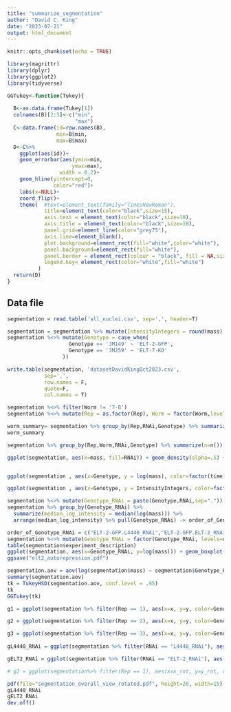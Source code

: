 ```yaml
---
title: "summarize_segmentation"
author: "David C. King"
date: "2023-07-21"
output: html_document
---
```


```r
knitr::opts_chunk$set(echo = TRUE)

library(magrittr)
library(dplyr)
library(ggplot2)
library(tidyverse)

GGTukey<-function(Tukey){
 
  B<-as.data.frame(Tukey[1])
  colnames(B)[2:3]<-c("min",
                      "max")
  C<-data.frame(id=row.names(B),
                min=B$min,
                max=B$max)
  D<-C%>%
    ggplot(aes(id))+
    geom_errorbar(aes(ymin=min,
                     ymax=max),
                 width = 0.2)+
    geom_hline(yintercept=0,
               color="red")+
    labs(x=NULL)+
    coord_flip()+
    theme(  #text=element_text(family="TimesNewRoman"),
            title=element_text(color="black",size=15),
            axis.text = element_text(color="black",size=10),
            axis.title = element_text(color="black",size=10),
            panel.grid=element_line(color="grey75"),
            axis.line=element_blank(),
            plot.background=element_rect(fill="white",color="white"),
            panel.background=element_rect(fill="white"),
            panel.border = element_rect(colour = "black", fill = NA,size=0.59),
            legend.key= element_rect(color="white",fill="white")
          )
  return(D)
}
```

## Data file


```r
segmentation = read.table('all_nuclei.csv', sep=',', header=T)

segmentation = segmentation %>% mutate(IntensityIntegers = round(mass), time = Rep)
segmentation %<>% mutate(Genotype = case_when(
                    Genotype == 'JM149' ~ 'ELT-2-GFP',
                    Genotype == 'JM259' ~ 'ELT-7-KO'
                  ))

write.table(segmentation, 'datasetDavidKingOct2023.csv', 
            sep=',', 
            row.names = F, 
            quote=F, 
            col.names = T)
```


```r
segmentation %<>% filter(Worm != '7-8')
segmentation %<>% mutate(Rep = as.factor(Rep), Worm = factor(Worm,levels=1:11), RNAi=factor(RNAi, levels=rev(sort(unique(segmentation$RNAi)))))

worm_summary= segmentation %>% group_by(Rep,RNAi,Genotype) %>% summarize(n=n())
worm_summary
```

```r
segmentation %>% group_by(Rep,Worm,RNAi,Genotype) %>% summarize(n=n()) %>% ungroup() %>% group_by(RNAi,Genotype) %>% summarise(ave_nuclei = mean(n), sd_nuclei=sd(n))
```

```r
ggplot(segmentation, aes(x=mass, fill=RNAi)) + geom_density(alpha=.5) + facet_wrap(~Genotype+factor(time)) + ggtitle("Intensity integers are round(mass)", subtitle = "reps formed the timepoints") + xlim(c(0,7500))


ggplot(segmentation , aes(x=Genotype, y = log(mass), color=factor(time))) + geom_boxplot() + facet_wrap(~RNAi) + ggtitle("Brightness of nuclei (mass)")

ggplot(segmentation , aes(x=Genotype, y = IntensityIntegers, color=factor(time))) + geom_boxplot() + facet_wrap(~RNAi) + ggtitle("Size of detected nucleus")
```

```r
segmentation %<>% mutate(Genotype_RNAi = paste(Genotype,RNAi,sep="."))
segmentation %>% group_by(Genotype_RNAi) %>% 
  summarize(median_log_intensity = median(log(mass))) %>%  
  arrange(median_log_intensity) %>% pull(Genotype_RNAi) -> order_of_Genotype_RNAi 

order_of_Genotype_RNAi = c("ELT-2-GFP.L4440_RNAi","ELT-2-GFP.ELT-2_RNAi","ELT-7-KO.ELT-2_RNAi","ELT-7-KO.L4440_RNAi")
segmentation %<>% mutate(Genotype_RNAi = factor(Genotype_RNAi, levels=order_of_Genotype_RNAi))
table(segmentation$experiment_description)
ggplot(segmentation, aes(x=Genotype_RNAi, y=log(mass))) + geom_boxplot() + ggtitle("elt-2 gene autoregulation: ",subtitle = "elt-2 autorepression, elt-7 activation") + theme_classic()
ggsave("elt2_autorepression.pdf")

segmentation.aov = aov(log(segmentation$mass) ~ segmentation$Genotype_RNAi)
summary(segmentation.aov)
tk = TukeyHSD(segmentation.aov, conf.level = .95)
tk
GGTukey(tk)

```

```r
g1 = ggplot(segmentation %>% filter(Rep == 1), aes(x=x, y=y, color=Genotype)) + facet_wrap(~RNAi + Worm) + ggtitle("Segmentation results Rep 1") + geom_hline(yintercept=0) + geom_vline(xintercept = 0) + geom_line() + geom_point() + theme(aspect.ratio = 1) + ylim(c(-1500,1500))

g2 = ggplot(segmentation %>% filter(Rep == 2), aes(x=x, y=y, color=Genotype)) + facet_wrap(~RNAi + Worm) + ggtitle("Segmentation results Rep 2") + geom_hline(yintercept=0) + geom_vline(xintercept = 0) + geom_line() + geom_point() + theme(aspect.ratio = 1) + ylim(c(-1500,1500))

g3 = ggplot(segmentation %>% filter(Rep == 3), aes(x=x, y=y, color=Genotype)) + facet_wrap(~RNAi + Worm) + ggtitle("Segmentation results Rep 3") + geom_hline(yintercept=0) + geom_vline(xintercept = 0) + geom_line() + geom_point() + theme(aspect.ratio = 1) + ylim(c(-1500,1500))
 
gL4440_RNAi = ggplot(segmentation %>% filter(RNAi == "L4440_RNAi"), aes(x=x_rot, y=y_rot, color=Rep)) + facet_wrap(~ Worm + Genotype) + ggtitle("Segmentation results L4440_RNAi") + geom_hline(yintercept=0) + geom_vline(xintercept = 0) + geom_line() + geom_point() + theme(aspect.ratio = 1) + ylim(c(-1500,1500))

gELT2_RNAi = ggplot(segmentation %>% filter(RNAi == "ELT-2_RNAi"), aes(x=x_rot, y=y_rot, color=Rep)) + facet_wrap(~ Worm + Genotype) + ggtitle("Segmentation results ELT-2_RNAi") + geom_hline(yintercept=0) + geom_vline(xintercept = 0) + geom_line() + geom_point() + theme(aspect.ratio = 1) + ylim(c(-1500,1500))

# g2 = ggplot(segmentation%>% filter(Rep == 1), aes(x=x_rot, y=y_rot, color=Genotype))  + facet_wrap(~RNAi + Worm) + ggtitle("Rotated onto x-axis")+ geom_hline(yintercept=0) + geom_vline(xintercept = 0) + geom_line() + geom_point() + theme(aspect.ratio = 1)+ ylim(c(-1500,1500))
```

```r
pdf(file="segmentation_overall_view_rotated.pdf", height=20, width=15)
gL4440_RNAi
gELT2_RNAi
dev.off()
```

